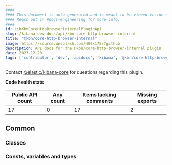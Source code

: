 ```yaml
---
####
#### This document is auto-generated and is meant to be viewed inside our experimental, new docs system.
#### Reach out in #docs-engineering for more info.
####
id: kibKbnCoreHttpBrowserInternalPluginApi
slug: /kibana-dev-docs/api/kbn-core-http-browser-internal
title: "@kbn/core-http-browser-internal"
image: https://source.unsplash.com/400x175/?github
description: API docs for the @kbn/core-http-browser-internal plugin
date: 2023-12-20
tags: ['contributor', 'dev', 'apidocs', 'kibana', '@kbn/core-http-browser-internal']
---
```




Contact [@elastic/kibana-core](https://github.com/orgs/elastic/teams/kibana-core) for questions regarding this plugin.

**Code health stats**

| Public API count  | Any count | Items lacking comments | Missing exports |
|-------------------|-----------|------------------------|-----------------|
| 17 | 0 | 17 | 2 |

## Common

### Classes
<DocDefinitionList data={kbnCoreHttpBrowserInternalObj.common.classes}/>

### Consts, variables and types
<DocDefinitionList data={kbnCoreHttpBrowserInternalObj.common.misc}/>

